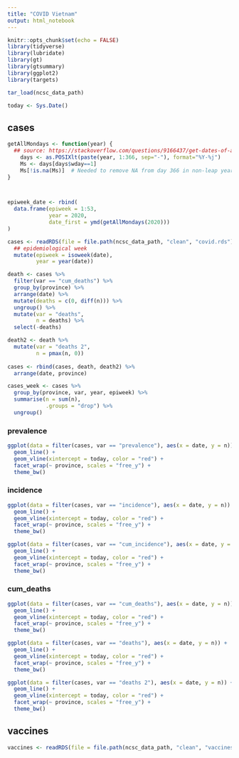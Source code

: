```yaml
---
title: "COVID Vietnam"
output: html_notebook
---
```


```r
knitr::opts_chunk$set(echo = FALSE)
library(tidyverse)
library(lubridate)
library(gt)
library(gtsummary)
library(ggplot2)
library(targets)
```

```r
tar_load(ncsc_data_path)
```

```r
today <- Sys.Date()
```

## cases

```r
getAllMondays <- function(year) {
  ## source: https://stackoverflow.com/questions/9166437/get-dates-of-a-certain-weekday-from-a-year-in-r
    days <- as.POSIXlt(paste(year, 1:366, sep="-"), format="%Y-%j")
    Ms <- days[days$wday==1]
    Ms[!is.na(Ms)]  # Needed to remove NA from day 366 in non-leap years
}



epiweek_date <- rbind(
  data.frame(epiweek = 1:53,
             year = 2020,
             date_first = ymd(getAllMondays(2020)))
)
```


```r
cases <- readRDS(file = file.path(ncsc_data_path, "clean", "covid.rds")) %>%
  ## epidemiological week
  mutate(epiweek = isoweek(date),
         year = year(date))

death <- cases %>%
  filter(var == "cum_deaths") %>%
  group_by(province) %>%
  arrange(date) %>%
  mutate(deaths = c(0, diff(n))) %>%
  ungroup() %>%
  mutate(var = "deaths",
         n = deaths) %>%
  select(-deaths)

death2 <- death %>%
  mutate(var = "deaths 2",
         n = pmax(n, 0))
  
cases <- rbind(cases, death, death2) %>%
  arrange(date, province)

cases_week <- cases %>%
  group_by(province, var, year, epiweek) %>%
  summarise(n = sum(n),
            .groups = "drop") %>%
  ungroup()
```

### prevalence

```r
ggplot(data = filter(cases, var == "prevalence"), aes(x = date, y = n)) +
  geom_line() +
  geom_vline(xintercept = today, color = "red") +
  facet_wrap(~ province, scales = "free_y") +
  theme_bw()
```

### incidence

```r
ggplot(data = filter(cases, var == "incidence"), aes(x = date, y = n)) +
  geom_line() +
  geom_vline(xintercept = today, color = "red") +
  facet_wrap(~ province, scales = "free_y") +
  theme_bw()
```
```r
ggplot(data = filter(cases, var == "cum_incidence"), aes(x = date, y = n)) +
  geom_line() +
  geom_vline(xintercept = today, color = "red") +
  facet_wrap(~ province, scales = "free_y") +
  theme_bw()
```

### cum_deaths

```r
ggplot(data = filter(cases, var == "cum_deaths"), aes(x = date, y = n)) +
  geom_line() +
  geom_vline(xintercept = today, color = "red") +
  facet_wrap(~ province, scales = "free_y") +
  theme_bw()
```

```r
ggplot(data = filter(cases, var == "deaths"), aes(x = date, y = n)) +
  geom_line() +
  geom_vline(xintercept = today, color = "red") +
  facet_wrap(~ province, scales = "free_y") +
  theme_bw()
```

```r
ggplot(data = filter(cases, var == "deaths 2"), aes(x = date, y = n)) +
  geom_line() +
  geom_vline(xintercept = today, color = "red") +
  facet_wrap(~ province, scales = "free_y") +
  theme_bw()
```

## vaccines

```r
vaccines <- readRDS(file = file.path(ncsc_data_path, "clean", "vaccines.rds"))
```
